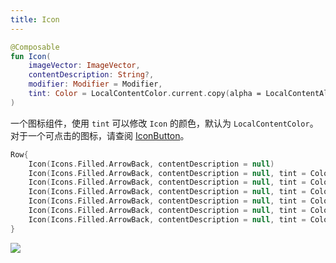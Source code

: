 ```yaml
---
title: Icon
---
```



```kotlin
@Composable
fun Icon(
    imageVector: ImageVector,
    contentDescription: String?,
    modifier: Modifier = Modifier,
    tint: Color = LocalContentColor.current.copy(alpha = LocalContentAlpha.current)
)
```


一个图标组件，使用 `tint` 可以修改 `Icon` 的颜色，默认为 `LocalContentColor`。对于一个可点击的图标，请查阅 [IconButton](iconbutton.md)。

``` kotlin
Row{
    Icon(Icons.Filled.ArrowBack, contentDescription = null)
    Icon(Icons.Filled.ArrowBack, contentDescription = null, tint = Color.Gray)
    Icon(Icons.Filled.ArrowBack, contentDescription = null, tint = Color.Red)
    Icon(Icons.Filled.ArrowBack, contentDescription = null, tint = Color.DarkGray)
    Icon(Icons.Filled.ArrowBack, contentDescription = null, tint = Color.Magenta)
    Icon(Icons.Filled.ArrowBack, contentDescription = null, tint = Color.Yellow)
    Icon(Icons.Filled.ArrowBack, contentDescription = null, tint = Color.Cyan)
}
```


<img src={demo} />